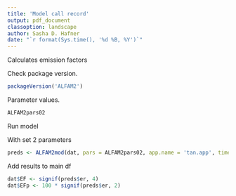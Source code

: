 ```yaml
---
title: 'Model call record'
output: pdf_document
classoption: landscape
author: Sasha D. Hafner
date: "`r format(Sys.time(), '%d %B, %Y')`"
---
```


Calculates emission factors

Check package version.

```r
packageVersion('ALFAM2')
```

Parameter values.

```r
ALFAM2pars02
```

Run model 

With set 2 parameters

```r
preds <- ALFAM2mod(dat, pars = ALFAM2pars02, app.name = 'tan.app', time.name = 'ct', group = 'id', warn = TRUE, prep = TRUE, parallel = TRUE, n.cpus = 3)
```

Add results to main df
```r
dat$EF <- signif(preds$er, 4)
dat$EFp <- 100 * signif(preds$er, 2)
```

